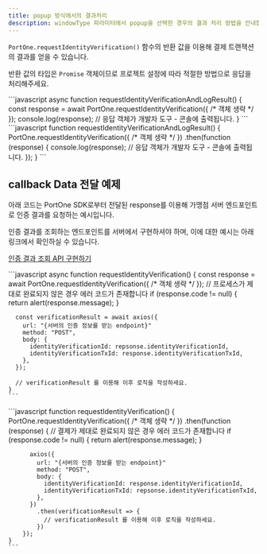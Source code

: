 ```yaml
---
title: popup 방식에서의 결과처리
description: windowType 파라미터에서 popup을 선택한 경우의 결과 처리 방법을 안내합니다.
---
```




`PortOne.requestIdentityVerification()` 함수의 반환 값을 이용해 결제 트랜잭션의 결과를 얻을 수 있습니다.

반환 값의 타입은 `Promise` 객체이므로 프로젝트 설정에 따라 적절한 방법으로 응답을 처리해주세요.

<Tabs>
  <Tab title="ES6 (async-await)">
    ```javascript
    async function requestIdentityVerificationAndLogResult() {
      const response = await PortOne.requestIdentityVerification({ /* 객체 생략 */ });
      console.log(response); // 응답 객체가 개발자 도구 - 콘솔에 출력됩니다.
    }
    ```

  </Tab>

  <Tab title="ES5 (then)">
    ```javascript
    function requestIdentityVerificationAndLogResult() {
      PortOne.requestIdentityVerification({ /* 객체 생략 */ })
        .then(function (response) {
          console.log(response); // 응답 객체가 개발자 도구 - 콘솔에 출력됩니다.
        });
    }
    ```

  </Tab>
</Tabs>

## callback Data 전달 예제

아래 코드는 PortOne SDK로부터 전달된 response를 이용해 가맹점 서버 엔드포인트로 인증 결과를 요청하는 예시입니다.

인증 결과를 조회하는 엔드포인트를 서버에서 구현하셔야 하며, 이에 대한 예시는 아래 링크에서 확인하실 수 있습니다.

[인증 결과 조회 API 구현하기](../4)

<Tabs>
  <Tab title="ES6 (async-await)">
    ```javascript
    async function requestIdentityVerification() {
      const response = await PortOne.requestIdentityVerification({ /* 객체 생략 */ });
      // 프로세스가 제대로 완료되지 않은 경우 에러 코드가 존재합니다
      if (response.code != null) {
        return alert(response.message);
      }

      const verificationResult = await axios({
        url: "{서버의 인증 정보를 받는 endpoint}"
        method: "POST",
        body: {
          identityVerificationId: repsonse.identityVerificationId,
          identityVerificationTxId: response.identityVerificationTxId,
        },
      });

      // verificationResult 를 이용해 이후 로직을 작성하세요.
    }
    ```
  </Tab>

  <Tab title="ES5 (then)">
    ```javascript
    function requestIdentityVerification() {
      PortOne.requestIdentityVerification({ /* 객체 생략 */ })
        .then(function (response) {
          // 결제가 제대로 완료되지 않은 경우 에러 코드가 존재합니다
          if (response.code != null) {
            return alert(response.message);
          }

          axios({
            url: "{서버의 인증 정보를 받는 endpoint}"
            method: "POST",
            body: {
              identityVerificationId: response.identityVerificationId,
              identityVerificationTxId: repsonse.identityVerificationTxId,
            },
          })
            .then(verificationResult => {
              // verificationResult 를 이용해 이후 로직을 작성하세요.
            })
        });
    }
    ```

  </Tab>
</Tabs>
